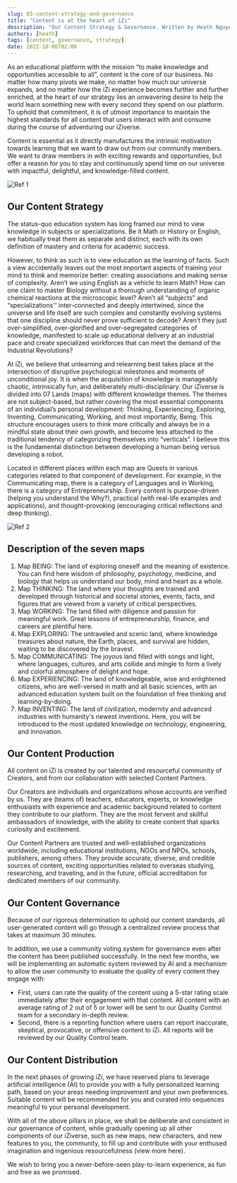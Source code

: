 ```yaml
---
slug: 03-content-strategy-and-governance
title: "Content is at the heart of iZi"
description: "Our Content Strategy & Governance. Written by Heath Nguyen, Co-Founder & CGO of iZi."
authors: [heath]
tags: [content, governance, strategy]
date: 2022-10-06T02:00
---
```


As an educational platform with the mission “to make knowledge and opportunities accessible to all”, content is the core of our business. No matter how many pivots we make, no matter how much our universe expands, and no matter how the iZi experience becomes further and further enriched, at the heart of our strategy lies an unwavering desire to help the world learn something new with every second they spend on our platform. To uphold that commitment, it is of utmost importance to maintain the highest standards for all content that users interact with and consume during the course of adventuring our iZiverse.

Content is essential as it directly manufactures the intrinsic motivation towards learning that we want to draw out from our community members. We want to draw members in with exciting rewards and opportunities, but offer a reason for you to stay and continuously spend time on our universe with impactful, delightful, and knowledge-filled content.

![Ref 1](./1.png)

<h2>Our Content Strategy</h2>

The status-quo education system has long framed our mind to view knowledge in subjects or specializations. Be it Math or History or English, we habitually treat them as separate and distinct, each with its own definition of mastery and criteria for academic success.

However, to think as such is to view education as the learning of facts. Such a view accidentally leaves out the most important aspects of training your mind to think and memorize better: creating associations and making sense of complexity. Aren’t we using English as a vehicle to learn Math? How can one claim to master Biology without a thorough understanding of organic chemical reactions at the microscopic level? Aren’t all “subjects” and “specializations'' inter-connected and deeply intertwined, since the universe and life itself are such complex and constantly evolving systems that one discipline should never prove sufficient to decode? Aren’t they just over-simplified, over-glorified and over-segregated categories of knowledge, manifested to scale up educational delivery at an industrial pace and create specialized workforces that can meet the demand of the Industrial Revolutions?

At iZi, we believe that unlearning and relearning best takes place at the intersection of disruptive psychological milestones and moments of unconditional joy. It is when the acquisition of knowledge is manageably chaotic, intrinsically fun, and deliberately multi-disciplinary. Our iZiverse is divided into 07 Lands (maps) with different knowledge themes. The themes are not subject-based, but rather covering the most essential components of an individual’s personal development: Thinking, Experiencing, Exploring, Inventing, Communicating, Working, and most importantly, Being. This structure encourages users to think more critically and always be in a mindful state about their own growth, and become less attached to the traditional tendency of categorizing themselves into “verticals”. I believe this is the fundamental distinction between developing a human being versus developing a robot.

Located in different places within each map are Quests in various categories related to that component of development. For example, in the Communicating map, there is a category of Languages and in Working, there is a category of Entrepreneurship. Every content is purpose-driven (helping you understand the Why?), practical (with real-life examples and applications), and thought-provoking (encouraging critical reflections and deep thinking).

![Ref 2](./2.png)

<h2>Description of the seven maps</h2>

1. Map BEING: The land of exploring oneself and the meaning of existence. You can find here wisdom of philosophy, psychology, medicine, and biology that helps us understand our body, mind and heart as a whole.
2. Map THINKING: The land where your thoughts are trained and developed through historical and societal stories, events, facts, and figures that are viewed from a variety of critical perspectives.
3. Map WORKING: The land filled with diligence and passion for meaningful work. Great lessons of entrepreneurship, finance, and careers are plentiful here.
4. Map EXPLORING: The untraveled and scenic land, where knowledge treasures about nature, the Earth, places, and survival are hidden, waiting to be discovered by the bravest.
5. Map COMMUNICATING: The joyous land filled with songs and light, where languages, cultures, and arts collide and mingle to form a lively and colorful atmosphere of delight and hope.
6. Map EXPERIENCING: The land of knowledgeable, wise and enlightened citizens, who are well-versed in math and all basic sciences, with an advanced education system built on the foundation of free thinking and learning-by-doing.
7. Map INVENTING: The land of civilization, modernity and advanced industries with humanity's newest inventions. Here, you will be introduced to the most updated knowledge on technology, engineering, and innovation.

<h2>Our Content Production</h2>

All content on iZi is created by our talented and resourceful community of Creators, and from our collaboration with selected Content Partners.

Our Creators are individuals and organizations whose accounts are verified by us. They are (teams of) teachers, educators, experts, or knowledge enthusiasts with experience and academic background related to content they contribute to our platform. They are the most fervent and skillful ambassadors of knowledge, with the ability to create content that sparks curiosity and excitement.

Our Content Partners are trusted and well-established organizations worldwide, including educational institutions, NGOs and NPOs, schools, publishers, among others. They provide accurate, diverse, and credible sources of content, exciting opportunities related to overseas studying, researching, and traveling, and in the future, official accreditation for dedicated members of our community.

<h2>Our Content Governance</h2>

Because of our rigorous determination to uphold our content standards, all user-generated content will go through a centralized review process that takes at maximum 30 minutes.

In addition, we use a community voting system for governance even after the content has been published successfully. In the next few months, we will be implementing an automatic system reviewed by AI and a mechanism to allow the user community to evaluate the quality of every content they engage with:

- First, users can rate the quality of the content using a 5-star rating scale immediately after their engagement with that content. All content with an average rating of 2 out of 5 or lower will be sent to our Quality Control team for a secondary in-depth review.
- Second, there is a reporting function where users can report inaccurate, skeptical, provocative, or offensive content to iZi. All reports will be reviewed by our Quality Control team.

<h2>Our Content Distribution</h2>

In the next phases of growing iZi, we have reserved plans to leverage artificial intelligence (AI) to provide you with a fully personalized learning path, based on your areas needing improvement and your own preferences. Suitable content will be recommended for you and curated into sequences meaningful to your personal development.

With all of the above pillars in place, we shall be deliberate and consistent in our governance of content, while gradually opening up all other components of our iZiverse, such as new maps, new characters, and new features to you, the community, to fill up and contribute with your enthused imagination and ingenious resourcefulness (view more here).

We wish to bring you a never-before-seen play-to-learn experience, as fun and free as we promised.
